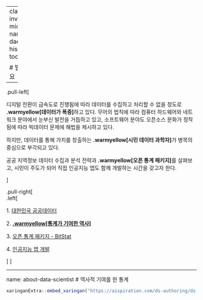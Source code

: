

---
class: inverse, middle
name: daejeon-history-toc

# 발표 개요 

----

.pull-left[

디지털 전환이 급속도로 진행됨에 따라 데이터를 수집하고 처리할 수 없을 정도로 
**.warmyellow[데이터가 폭증]**하고 있다. 무어의 법칙에 따라 컴퓨터 하드웨어와 
네트워크 분야에서 눈부신 발전을 거듭하고 있고, 
소프트웨어 분야도 오픈소스 문화가 정착됨에 따라 빅데이터 문제에 해법을 제시하고 있다.

하지만, 데이터를 통해 가치를 창출하는 **.warmyellow[시민 데이터 과학자]**가 
병목의 중심으로 부각되고 있다. 

공공 지역정보 데이터 수집과 분석 전략과 **.warmyellow[오픈 통계 패키지]**를 살펴보고,
시민이 주도가 되어 직접 인공지능 앱도 함께 개발하는 시간을 갖고자 한다.

]
 
.pull-right[   
.left[

1\. [대한민국 공공데이터](#daejeon-public-data-toc)

2\. **[.warmyellow[통계가 기여한 역사]](#daejeon-history-toc)**

3\. [오픈 통계 패키지 - BitStat](#daejeon-bitstat-toc)

4\. [인공지능 앱 개발](#daejeon-dl-toc)

]
] <!--end of right-column-->  

---
name: about-data-scientist
# 역사적 기여를 한 통계

```r
xaringanExtra::embed_xaringan("https://aispiration.com/ds-authoring/ds-world-student.html#2", "4:3", max_width = "100%")
```

